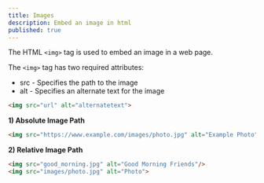 ```yaml
---
title: Images
description: Embed an image in html
published: true
---
```


The HTML `<img>` tag is used to embed an image in a web page.  

The `<img>` tag has two required attributes:  

*   src - Specifies the path to the image
*   alt - Specifies an alternate text for the image
```html
<img src="url" alt="alternatetext">
```
**1) Absolute Image Path**

```html
<img src="https://www.example.com/images/photo.jpg" alt="Example Photo">
```

**2) Relative Image Path**

```html
<img src="good_morning.jpg" alt="Good Morning Friends"/>   
<img src="images/photo.jpg" alt="Photo">
```